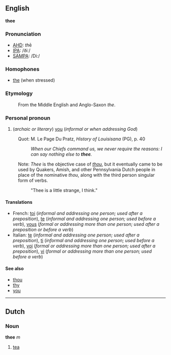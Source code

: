 ==English==
'''thee'''

===Pronunciation===
*[[w:AHD|AHD]]: <i>th</i>ē
*[[w:IPA|IPA]]: /ðiː/
*[[w:SAMPA|SAMPA]]: /Di:/

===Homophones===
*[[the]] (when stressed)

===Etymology===
:From the Middle English and Anglo-Saxon ''the''.

===Personal pronoun===
# (''archaic or literary'') [[you]] (''informal or when addressing God'')
:Quot: M. Le Page Du Pratz, <i>History of Louisisana</i> (PG), p. 40
:: <i>When our Chiefs command us, we never require the reasons: I can say nothing else to <b>thee</b>.</i>

:Note: ''Thee'' is the objective case of ''[[thou]]'', but it eventually came to be used by Quakers, Amish, and other Pennsylvania Dutch people in place of the nominative ''thou'', along with the third person singular form of verbs.
:: "Thee is a little strange, I think."

====Translations====
*French: [[toi]] (''informal and addressing one person; used after a preposition''), [[te]] (''informal and addressing one person; used before a verb''), [[vous]] (''formal or addressing more than one person; used after a preposition or before a verb'')
*Italian: [[te]] (''informal and addressing one person; used after a preposition''), [[ti]] (''informal and addressing one person; used before a verb''), [[voi]] (''formal or addressing more than one person; used after a preposition''), [[vi]] (''formal or addressing more than one person; used before a verb'')

====See also====
*[[thou]]
*[[thy]]
*[[you]]

----
==Dutch==
===Noun===
'''thee''' ''m''

#[[tea]]